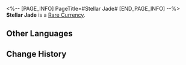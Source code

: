 <%-- [PAGE_INFO]
PageTitle=#Stellar Jade#
[END_PAGE_INFO] --%>
{{Item Infobox
|id          = 1
|image       = Item Stellar Jade.png{{subst:void|<!--$UPLOAD:<<SpriteOutput/ItemFigures/900001.png>-<Item Stellar Jade.png>-<Item Icons>>-->}}
|type        = Rare Currency
|invCategory = 
|rarity      = 5
|effect      = 
|description = A fleeting gleam arrowing across the night sky. Catch it before it's gone. Maybe it can be used to barter?
}}
{{Description|''"Some say that the lights are wishes of sentient beings. While insignificant and elusive, they did light up the pocket of sky around them, right?"''}}
'''Stellar Jade''' is a [[Rare Currency]].

==Other Languages==
{{Other Languages
|en   = Stellar Jade
|zhs  = 星琼
|zht  = 星瓊
|ja   = 星玉
|ko   = 성옥
|es   = Jade estelar
|fr   = Jade stellaire
|ru   = Звёздный нефрит
|th   = Stellar Jade
|vi   = Ngọc Ánh Sao
|de   = Stellare Jade
|id   = Stellar Jade
|pt   = Jade Estelar
}}

==Change History==
{{Change History|1.0}}
